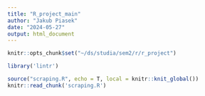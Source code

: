 ```yaml
---
title: "R_project_main"
author: "Jakub Piasek"
date: "2024-05-27"
output: html_document
---
```


```r
knitr::opts_chunk$set("~/ds/studia/sem2/r/r_project")
```


```r
library('lintr')

source("scraping.R", echo = T, local = knitr::knit_global())
knitr::read_chunk('scraping.R')
```


```r

```

